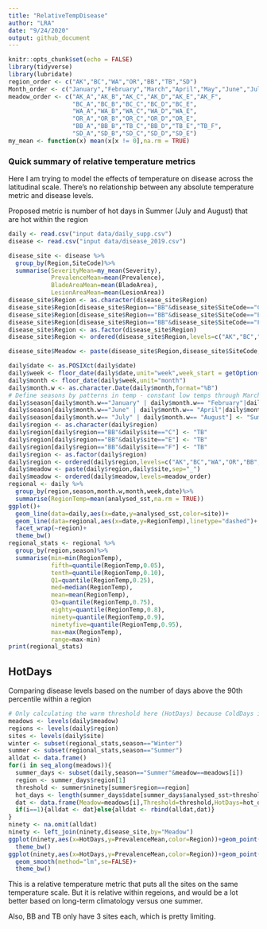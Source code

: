 ```yaml
---
title: "RelativeTempDisease"
author: "LRA"
date: "9/24/2020"
output: github_document
---
```


```r
knitr::opts_chunk$set(echo = FALSE)
library(tidyverse)
library(lubridate)
region_order <- c("AK","BC","WA","OR","BB","TB","SD")
Month_order <- c("January","February","March","April","May","June","July","August","September","October","November","December")
meadow_order <- c("AK_A","AK_B","AK_C","AK_D","AK_E","AK_F",
                  "BC_A","BC_B","BC_C","BC_D","BC_E",
                  "WA_A","WA_B","WA_C","WA_D","WA_E",
                  "OR_A","OR_B","OR_C","OR_D","OR_E",
                  "BB_A","BB_B","TB_C","BB_D","TB_E","TB_F",
                  "SD_A","SD_B","SD_C","SD_D","SD_E")
my_mean <- function(x) mean(x[x != 0],na.rm = TRUE)
```

### Quick summary of relative temperature metrics

Here I am trying to model the effects of temperature on disease across the latitudinal scale. There's no relationship between any absolute temperature metric and disease levels. 

Proposed metric is number of hot days in Summer (July and August) that are hot within the region

```r
daily <- read.csv("input data/daily_supp.csv")
disease <- read.csv("input data/disease_2019.csv")

disease_site <- disease %>%
  group_by(Region,SiteCode)%>%
  summarise(SeverityMean=my_mean(Severity),
            PrevalenceMean=mean(Prevalence),
            BladeAreaMean=mean(BladeArea),
            LesionAreaMean=mean(LesionArea))
disease_site$Region <- as.character(disease_site$Region)
disease_site$Region[disease_site$Region=="BB"&disease_site$SiteCode=="C"] <- "TB"
disease_site$Region[disease_site$Region=="BB"&disease_site$SiteCode=="E"] <- "TB"
disease_site$Region[disease_site$Region=="BB"&disease_site$SiteCode=="F"] <- "TB"
disease_site$Region <- as.factor(disease_site$Region)
disease_site$Region <- ordered(disease_site$Region,levels=c("AK","BC","WA","OR","BB","TB","SD"))

disease_site$Meadow <- paste(disease_site$Region,disease_site$SiteCode,sep="_")

daily$date <- as.POSIXct(daily$date)
daily$week <- floor_date(daily$date,unit="week",week_start = getOption("lubridate.week.start", 7))
daily$month <- floor_date(daily$week,unit="month")
daily$month.w <- as.character.Date(daily$month,format="%B")
# Define seasons by patterns in temp - constant low temps through March, rising temps through June, pretty stable during July/Aug
daily$season[daily$month.w=="January" | daily$month.w== "February"|daily$month.w== "March"|daily$month.w=="December"] <- "Winter"
daily$season[daily$month.w=="June" | daily$month.w== "April"|daily$month.w== "May"] <- "Spring"
daily$season[daily$month.w== "July" | daily$month.w== "August"] <- "Summer"
daily$region <- as.character(daily$region)
daily$region[daily$region=="BB"&daily$site=="C"] <- "TB"
daily$region[daily$region=="BB"&daily$site=="E"] <- "TB"
daily$region[daily$region=="BB"&daily$site=="F"] <- "TB"
daily$region <- as.factor(daily$region)
daily$region <- ordered(daily$region,levels=c("AK","BC","WA","OR","BB","TB","SD"))
daily$meadow <- paste(daily$region,daily$site,sep="_")
daily$meadow <- ordered(daily$meadow,levels=meadow_order)
regional <- daily %>%
  group_by(region,season,month.w,month,week,date)%>%
  summarise(RegionTemp=mean(analysed_sst,na.rm = TRUE))
ggplot()+
  geom_line(data=daily,aes(x=date,y=analysed_sst,color=site))+
  geom_line(data=regional,aes(x=date,y=RegionTemp),linetype="dashed")+
  facet_wrap(~region)+
  theme_bw()
regional_stats <- regional %>%
  group_by(region,season)%>%
  summarise(min=min(RegionTemp),
            fifth=quantile(RegionTemp,0.05),
            tenth=quantile(RegionTemp,0.10),
            Q1=quantile(RegionTemp,0.25),
            med=median(RegionTemp),
            mean=mean(RegionTemp),
            Q3=quantile(RegionTemp,0.75),
            eighty=quantile(RegionTemp,0.8),
            ninety=quantile(RegionTemp,0.9),
            ninetyfive=quantile(RegionTemp,0.95),
            max=max(RegionTemp),
            range=max-min)
print(regional_stats)
```

## HotDays

Comparing disease levels based on the number of days above the 90th percentile within a region

```r
# Only calculating the warm threshold here (HotDays) because ColdDays isn't as informative
meadows <- levels(daily$meadow)
regions <- levels(daily$region)
sites <- levels(daily$site)
winter <- subset(regional_stats,season=="Winter")
summer <- subset(regional_stats,season=="Summer")
alldat <- data.frame()
for(i in seq_along(meadows)){
  summer_days <- subset(daily,season=="Summer"&meadow==meadows[i])
  region <- summer_days$region[1]
  threshold <- summer$ninety[summer$region==region]
  hot_days <- length(summer_days$date[summer_days$analysed_sst>threshold])
  dat <- data.frame(Meadow=meadows[i],Threshold=threshold,HotDays=hot_days)
  if(i==1){alldat <- dat}else{alldat <- rbind(alldat,dat)}
}
ninety <- na.omit(alldat)
ninety <- left_join(ninety,disease_site,by="Meadow")
ggplot(ninety,aes(x=HotDays,y=PrevalenceMean,color=Region))+geom_point()+
  theme_bw()
ggplot(ninety,aes(x=HotDays,y=PrevalenceMean,color=Region))+geom_point()+
  geom_smooth(method="lm",se=FALSE)+
  theme_bw()
```

This is a relative temperature metric that puts all the sites on the same temperature scale. But it is relative within regeions, and would be a lot better based on long-term climatology versus one summer. 

Also, BB and TB only have 3 sites each, which is pretty limiting. 